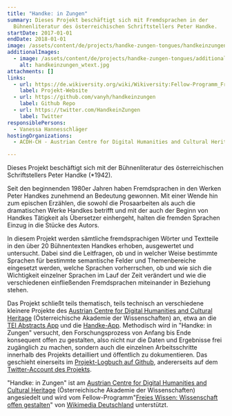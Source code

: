 ```yaml
---
title: "Handke: in Zungen"
summary: Dieses Projekt beschäftigt sich mit Fremdsprachen in der
  Bühnenliteratur des österreichischen Schriftstellers Peter Handke.
startDate: 2017-01-01
endDate: 2018-01-01
image: /assets/content/de/projects/handke-zungen-tongues/handkeinzungen_wtext.jpg
additionalImages:
  - image: /assets/content/de/projects/handke-zungen-tongues/additionalImages/handkeinzungen_wtext.jpg
    alt: handkeinzungen_wtext.jpg
attachments: []
links:
  - url: https://de.wikiversity.org/wiki/Wikiversity:Fellow-Programm_Freies_Wissen/Einreichungen/Dramatische_Sprachen:_Fremdsprachen_in_den_B%C3%BChnentexten_von_Peter_Handke
    label: Projekt-Website
  - url: https://github.com/vanyh/handkeinzungen
    label: Github Repo
  - url: https://twitter.com/HandkeinZungen
    label: Twitter
responsiblePersons:
  - Vanessa Hannesschläger
hostingOrganizations:
  - ACDH-CH - Austrian Centre for Digital Humanities and Cultural Heritage

---
```

Dieses Projekt beschäftigt sich mit der Bühnenliteratur des österreichischen Schriftstellers Peter Handke (\*1942).

Seit den beginnenden 1980er Jahren haben Fremdsprachen in den Werken Peter Handkes zunehmend an Bedeutung gewonnen. Mit einer Wende hin zum epischen Erzählen, die sowohl die Prosaarbeiten als auch die dramatischen Werke Handkes betrifft und mit der auch der Beginn von Handkes Tätigkeit als Übersetzer einhergeht, halten die fremden Sprachen Einzug in die Stücke des Autors.

In diesem Projekt werden sämtliche fremdsprachigen Wörter und Textteile in den über 20 Bühnentexten Handkes erhoben, ausgewertet und untersucht. Dabei sind die Leitfragen, ob und in welcher Weise bestimmte Sprachen für bestimmte semantische Felder und Themenbereiche eingesetzt werden, welche Sprachen vorherrschen, ob und wie sich die Wichtigkeit einzelner Sprachen im Lauf der Zeit verändert und wie die verschiedenen einfließenden Fremdsprachen miteinander in Beziehung stehen.

Das Projekt schließt teils thematisch, teils technisch an verschiedene kleinere Projekte des [Austrian Centre for Digital Humanities and Cultural Heritage](https://www.oeaw.ac.at/acdh/) (Österreichische Akademie der Wissenschaften) an, etwa an die [TEI Abstracts App](https://tei2016app.acdh.oeaw.ac.at/pages/index.html) und die [Handke-App](https://handke-app.acdh.oeaw.ac.at/pages/index.html). Methodisch wird in "Handke: in Zungen" versucht, den Forschungsprozess von Anfang bis Ende konsequent offen zu gestalten, also nicht nur die Daten und Ergebnisse frei zugänglich zu machen, sondern auch die einzelnen Arbeitsschritte innerhalb des Projekts detailliert und öffentlich zu dokumentieren. Das geschieht einerseits im [Projekt-Logbuch auf Github](https://github.com/vanyh/handkeinzungen/blob/master/projectlog.markdown), andererseits auf dem [Twitter-Account des Projekts](https://twitter.com/HandkeinZungen).

"Handke: in Zungen" ist am [Austrian Centre for Digital Humanities and Cultural Heritage](https://www.oeaw.ac.at/acdh/) (Österreichische Akademie der Wissenschaften) angesiedelt und wird vom Fellow-Programm"[Freies Wissen: Wissenschaft offen gestalten](https://meta.wikimedia.org/wiki/Wikimedia_Deutschland/Open_Science_Fellows_Program)" von [Wikimedia Deutschland](https://meta.wikimedia.org/wiki/Wikimedia_Deutschland/Open_Science_Fellows_Program) unterstützt.
